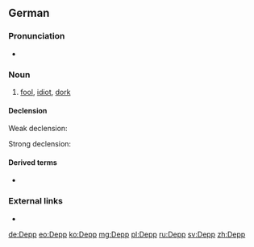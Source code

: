 ==German==
{{wikipedia|lang=de}}

===Pronunciation===
* {{IPA|/dɛp/|lang=de}}

===Noun===
{{de-noun|m|Deppen|gen2=Depps|Deppen|pl2=Deppe}}

# {{lb|de|pejorative}} [[fool]], [[idiot]], [[dork]] {{gloss|quirky, silly and/or stupid, socially inept person, or one who is out of touch with contemporary trends}}
#: {{ux|de|– „Wenn er dabei ist, komme ich nicht mit.“<br/>– „Warum?“<br/>– „Weil er ein '''Depp''' ist!“|– “If he’s there, I’m not coming along.”<br/>– “Why?”<br/>– “Because he’s a dork!”}}

====Declension====
Weak declension:
{{de-decl-noun-m|en|en}}

Strong declension:
{{de-decl-noun-m|s|e}}

====Derived terms====
* {{l|de|Deppenapostroph||greengrocer’s apostrophe}}

===External links===
* {{R:Duden}}

[[de:Depp]]
[[eo:Depp]]
[[ko:Depp]]
[[mg:Depp]]
[[pl:Depp]]
[[ru:Depp]]
[[sv:Depp]]
[[zh:Depp]]